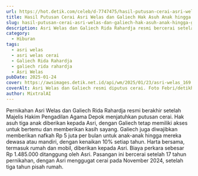 ```yaml
---
url: https://hot.detik.com/celeb/d-7747475/hasil-putusan-cerai-asri-welas-dan-galiech-hak-asuh-anak-hingga-gono-gini
title: Hasil Putusan Cerai Asri Welas dan Galiech Hak Asuh Anak hingga Gono-gini
slug: hasil-putusan-cerai-asri-welas-dan-galiech-hak-asuh-anak-hingga-gono-gini
description: Asri Welas dan Galiech Rida Rahardja resmi bercerai setelah 17 tahun menikah. Hak asuh anak diberikan kepada Asri.
category:
  - Hiburan
tags:
  - asri welas
  - asri welas cerai
  - Galiech Rida Rahardja
  - galiech rida rahardja
  - Asri Welas
pubDate: 2025-01-24
cover: https://awsimages.detik.net.id/api/wm/2025/01/23/asri-welas_169.jpeg?wid=54&w=650&v=1&t=jpeg
coverAlt: Asri Welas dan Galiech resmi diputus cerai. Foto Febri/detikhot
author: MixtralAI
---
```

Pernikahan Asri Welas dan Galiech Rida Rahardja resmi berakhir setelah Majelis Hakim Pengadilan Agama Depok menjatuhkan putusan cerai. Hak asuh tiga anak diberikan kepada Asri, dengan Galiech tetap memiliki akses untuk bertemu dan memberikan kasih sayang. Galiech juga diwajibkan memberikan nafkah Rp 5 juta per bulan untuk anak-anak hingga mereka dewasa atau mandiri, dengan kenaikan 10% setiap tahun. Harta bersama, termasuk rumah dan mobil, diberikan kepada Asri. Biaya perkara sebesar Rp 1.485.000 ditanggung oleh Asri. Pasangan ini bercerai setelah 17 tahun pernikahan, dengan Asri menggugat cerai pada November 2024, setelah tiga tahun pisah rumah.
